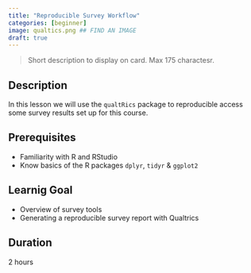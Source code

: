```yaml
---
title: "Reproducible Survey Workflow"
categories: [beginner]
image: qualtics.png ## FIND AN IMAGE
draft: true
---
```


> Short description to display on card. Max 175 charactesr.

## Description

In this lesson we will use the `qualtRics` package to reproducible access some survey results set up for this course.

## Prerequisites

-   Familiarity with R and RStudio
-   Know basics of the R packages `dplyr`, `tidyr` & `ggplot2`

## Learnig Goal

-   Overview of survey tools
-   Generating a reproducible survey report with Qualtrics

## Duration

2 hours
